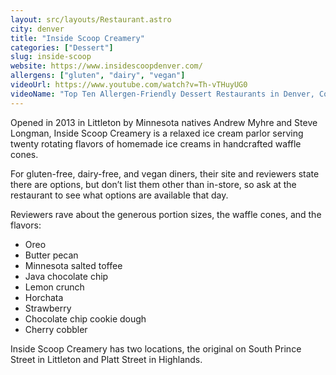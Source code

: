 ```yaml
---
layout: src/layouts/Restaurant.astro
city: denver
title: "Inside Scoop Creamery"
categories: ["Dessert"]
slug: inside-scoop
website: https://www.insidescoopdenver.com/
allergens: ["gluten", "dairy", "vegan"]
videoUrl: https://www.youtube.com/watch?v=Th-vTHuyUG0
videoName: "Top Ten Allergen-Friendly Dessert Restaurants in Denver, Colorado"
---
```


Opened in 2013 in Littleton by Minnesota natives Andrew Myhre and Steve Longman, Inside Scoop Creamery is a relaxed ice cream parlor serving twenty rotating flavors of homemade ice creams in handcrafted waffle cones.

For gluten-free, dairy-free, and vegan diners, their site and reviewers state there are options, but don’t list them other than in-store, so ask at the restaurant to see what options are available that day.

Reviewers rave about the generous portion sizes, the waffle cones, and the flavors:
* Oreo
* Butter pecan
* Minnesota salted toffee
* Java chocolate chip
* Lemon crunch
* Horchata
* Strawberry
* Chocolate chip cookie dough
* Cherry cobbler

Inside Scoop Creamery has two locations, the original on South Prince Street in Littleton and Platt Street in Highlands.
